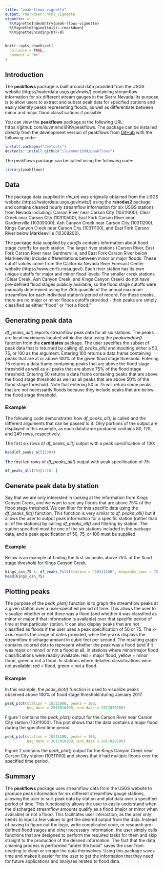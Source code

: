 ```yaml
---
title: "peak-flows-vignette"
output: rmarkdown::html_vignette
vignette: >
  %\VignetteIndexEntry{peak-flows-vignette}
  %\VignetteEngine{knitr::rmarkdown}
  %\VignetteEncoding{UTF-8}
---
```


```r
knitr::opts_chunk$set(
  collapse = TRUE,
  comment = "#>"
)
```

## Introduction
The **peakflows** package is built around data provided from the USGS website (https://waterdata.usgs.gov/nwis/) containing streamflow information for six different stream gauges in the Sierra Nevada. Its purpose is to allow users to extract and subset peak data for specified stations and easily identify peaks representing floods, as well as differentiate between minor and major flood classifications if possible.

You can view the **peakflows** package at the following URL: https://github.com/iluvmnms1999/peakflows. The package can be installed directly from the development version of peakflows from [GitHub](https://github.com/) with the following code:

```r
install.packages("devtools")
devtools::install_github("iluvmnms1999/peakflows")
```


The peakflows package can be called using the following code:

```r
library(peakflows)

```

## Data

The package data supplied in *rhv_tot* was originally obtained from the USGS website (https://waterdata.usgs.gov/nwis/) using the **rsnodas2** package and contains cleaned hourly streamflow information for six USGS stations from Nevada including: Carson River near Carson City (10311000), Clear Creek near Carson City (10310500), East Fork Carson River near Gardnerville (10309000), Ash Canyon Creek near Carson City (10311200), Kings Canyon Creek near Carson City (10311100), and East Fork Carson River below Markleeville (10308200).

The package data supplied by *cutoffs* contains information about flood stage cutoffs for each station. The larger river stations (Carson River, East Fork Carson River near Gardnerville, and East Fork Carson River below Markleeville) include differentiations between minor or major floods. These cutoff values come from the California Nevada River Forecast Center website (https://www.cnrfc.noaa.gov/). Each river station has its own unique cutoffs for major and minor flood levels. The smaller creek stations (Clear Creek, Ash Canyon Creek, and Kings Canyon Creek) do not have pre-defined flood stages publicly available, so the flood stage cutoffs were manually determined using the 75th quantile of the annual maximum streamflow for each individual station's period of record. For these creeks, there are no major or minor floods cutoffs provided - their peaks are simply classified as either "flood" or "not a flood."

## Generating peak data
*df_peaks_all()* reports streamflow peak data for all six stations. The peaks are local maximums located within the data using the *peakwindow()* function from the **cardidates** package. The user specifies the subset of peak data that is returned by calling *df_peaks_all()* and inputting either a 50, 75, or 100 as the argument. Entering 100 returns a data frame containing peaks that are at or above 100% of the given flood stage threshold. Entering 75 returns a data frame containing peaks that are above the flood stage threshold as well as all peaks that are above 75% of the flood stage threshold. Entering 50 returns a data frame containing peaks that are above the flood stage threshold as well as all peaks that are above 50% of the flood stage threshold. Note that entering 50 or 75 will return some peaks that are not necessarily floods because they include peaks that are below the flood stage threshold. 

### Example
The following code demonstrates how *df_peaks_all()* is called and the different arguments that can be passed to it. Only portions of the output are displayed in this example, as each dataframe produced contains 80, 129, and 249 rows, respectively.

The first six rows of *df_peaks_all()* output with a peak specification of 100:
```r
head(df_peaks_all(100))

```

The first ten rows of *df_peaks_all()* output with peak specification of 75:
```r
df_peaks_all(75)[1:10, ]

```

## Generate peak data by station
Say that we are only interested in looking at the information from Kings Canyon Creek, and we want to see any floods that are above 75% of the flood stage threshold. We can filter for this specific data using the *df_peaks_filt()* function. This function is very similar to *df_peaks_all()* but it allows the user to output peak information for a specific station (rather than all of the stations) by calling *df_peaks_all()* and filtering by station. The station specified must be one of the six stations included in the package data, and a peak specification of 50, 75, or 100 must be supplied.

### Example
Below is an example of finding the first six peaks above 75% of the flood stage threshold for Kings Canyon Creek.

```r
kings_can_75 <- df_peaks_filt(station = "10311100", minpeaks_spec = 75)
head(kings_can_75)

```

## Plotting peaks 
The purpose of the *peak_plot()* function is to graph the streamflow peaks at a given station over a user-specified period of time. This allows the user to visualize whether or not there was a flood (and whether it was classified as minor or major if that information is available) over that specific period of time at that particular station. It can also display peaks that are not classified as floods if the user uses a peak specification of 50 or 75. The x-axis reports the range of dates provided, while the y-axis displays the streamflow discharge amount in cubic feet per second. The resulting graph contains colored dots to represent whether the peak was a flood (and if it was major or minor) or not a flood at all. In stations where minor/major flood classifications were readily available: red = major flood, yellow = minor flood, green = not a flood. In stations where detailed classifications were not available: red = flood, green = not a flood.

### Example
In this example, the *peak_plot()* function is used to visualize peaks observed above 100% of flood stage threshold during January 2017.

```r
peak_plot(station = 10311000, peaks = 100,
          beg_date = 2017010100, end_date = 2017020100)
```

Figure 1 contains the *peak_plot()* output for the Carson River near Carson City station (10311000). This plot shows that the data contains a major flood during the specified time period.

```r
peak_plot(station = 10311100, peaks = 100,
          beg_date = 2017010100, end_date = 2017020100)
```

Figure 2 contains the *peak_plot()* output for the Kings Canyon Creek near Carson City station (10311100) and shows that it had multiple floods over the specified time period.

## Summary

The **peakflows** package uses streamflow data from the USGS website to produce peak information for six different streamflow gauge stations, allowing the user to sort peak data by station and plot data over a specified period of time. This functionality allows the user to easily understand when the discharged streamflow amounts qualify as a flood (major or minor when available) or not a flood. This facilitates user interaction, as the user only needs to input a few values to get the desired output from the data. Instead of having to figure out the logic, write complicated code, or research pre-defined flood stages and other necessary information, the user simply calls functions that are designed to perform the required tasks for them and skip straight to the production of the desired information. The fact that the data cleaning process is performed “under the hood” saves the user from needing to clean or scrape the data themselves. Using this package saves time and makes it easier for the user to get the information that they need for future applications and analyses related to flood data.
